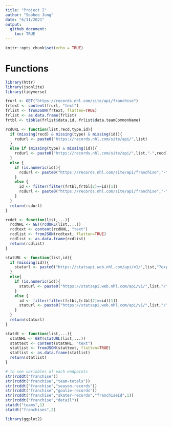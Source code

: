 ```yaml
---
title: "Project I"
author: "Soohee Jung"
date: "6/11/2021"
output:
  github_document:
    toc: TRUE
---
```


```r
knitr::opts_chunk$set(echo = TRUE)
```

# Functions  

```r
library(httr)
library(jsonlite)
library(tidyverse)

frurl <- GET("https://records.nhl.com/site/api/franchise")
frtext <- content(frurl, "text")
frlist <- fromJSON(frtext, flatten=TRUE)
frlist <- as.data.frame(frlist)
frtbl <- tibble(frlist$data.id, frlist$data.teamCommonName)

rcdURL <- function(list,recd,type,id){
  if (missing(recd) & missing(type) & missing(id)){
    rcdurl <- paste0("https://records.nhl.com/site/api/",list)
  }
  else if (missing(type) & missing(id)){
    rcdurl <- paste0("https://records.nhl.com/site/api/",list,"-",recd)
  }
  else {
    if (is.numeric(id)){
      rcdurl <- paste0("https://records.nhl.com/site/api/franchise","-",recd,"?cayenneExp=", type, "=", id)
    }
    else {
      id <- filter(filter(frtbl,frtbl[2]==id)[1])
      rcdurl <- paste0("https://records.nhl.com/site/api/franchise","-",recd,"?cayenneExp=", type, "=", id)
    }
  }
  return(rcdurl)
}

rcddt <- function(list,...){
  rcdNHL <- GET(rcdURL(list,...))
  rcdtext <- content(rcdNHL, "text")
  rcdlist <- fromJSON(rcdtext, flatten=TRUE)
  rcdlist <- as.data.frame(rcdlist)
  return(rcdlist)
}

statURL <- function(list,id){
  if (missing(id)){
    staturl <- paste0("https://statsapi.web.nhl.com/api/v1/",list,"?expand=team.stats")
  }
  else{
    if (is.numeric(id)){
      staturl <- paste0("https://statsapi.web.nhl.com/api/v1/",list,"/",id,"?expand=team.stats")
    }
    else {
      id <- filter(filter(frtbl,frtbl[2]==id)[1])
      staturl <- paste0("https://statsapi.web.nhl.com/api/v1/",list,"/",id,"?expand=team.stats")
    }
  }
  return(staturl)
}

statdt <- function(list,...){
  statNHL <- GET(statURL(list,...))
  stattext <- content(statNHL, "text")
  statlist <- fromJSON(stattext, flatten=TRUE)
  statlist <- as.data.frame(statlist)
  return(statlist)
}
```

```r
# to see variables of each endpoints
str(rcddt("franchise"))
str(rcddt("franchise","team-totals"))
str(rcddt("franchise","season-records"))
str(rcddt("franchise","goalie-records"))
str(rcddt("franchise","skater-records","franchiseId",1))
str(rcddt("franchise","detail"))
statdt("teams",1)
statdt("franchises",2)
```

```r
library(ggplot2)
```
